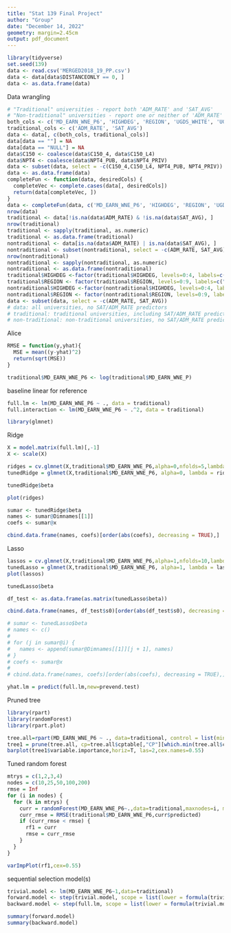 ```yaml
---
title: "Stat 139 Final Project"
author: "Group"
date: "December 14, 2022"
geometry: margin=2.45cm
output: pdf_document
---
```



```r
library(tidyverse)
set.seed(139)
data <- read.csv('MERGED2018_19_PP.csv')
data <- data[data$DISTANCEONLY == 0, ]
data <- as.data.frame(data)
```

Data wrangling
```r
# "Traditional" universities - report both 'ADM_RATE' and 'SAT_AVG' 
# "Non-traditional" universities - report one or neither of 'ADM_RATE' and 'SAT_AVG' 
both_cols <- c('MD_EARN_WNE_P6', 'HIGHDEG', 'REGION', 'UGDS_WHITE', 'UGDS_BLACK', 'UGDS_HISP', 'UGDS_ASIAN', 'UGDS_AIAN', 'UGDS_NHPI', 'C150_4', 'C150_L4', 'UGDS', 'UGDS_MEN', 'NPT4_PUB', 'NPT4_PRIV', 'PCIP04', 'PCIP05', 'PCIP09', 'PCIP11', 'PCIP12', 'PCIP14', 'PCIP23', 'PCIP26', 'PCIP27', 'PCIP38', 'PCIP42', 'PCIP45', 'PCIP50', 'PCIP51', 'PCIP52', 'PCIP54')
traditional_cols <- c('ADM_RATE', 'SAT_AVG')
data <- data[, c(both_cols, traditional_cols)]
data[data == ""] = NA
data[data == "NULL"] = NA
data$C150 <- coalesce(data$C150_4, data$C150_L4)
data$NPT4 <- coalesce(data$NPT4_PUB, data$NPT4_PRIV)
data <- subset(data, select = -c(C150_4,C150_L4, NPT4_PUB, NPT4_PRIV))
data <- as.data.frame(data)
completeFun <- function(data, desiredCols) {
  completeVec <- complete.cases(data[, desiredCols])
  return(data[completeVec, ])
}
data <- completeFun(data, c('MD_EARN_WNE_P6', 'HIGHDEG', 'REGION', 'UGDS_WHITE', 'UGDS_BLACK', 'UGDS_HISP', 'UGDS_ASIAN', 'UGDS_AIAN', 'UGDS_NHPI', 'C150', 'UGDS', 'UGDS_MEN', 'NPT4', 'PCIP04', 'PCIP05', 'PCIP09', 'PCIP11', 'PCIP12', 'PCIP14', 'PCIP23', 'PCIP26', 'PCIP27', 'PCIP38', 'PCIP42', 'PCIP45', 'PCIP50', 'PCIP51', 'PCIP52', 'PCIP54'))
nrow(data)
traditional <- data[!is.na(data$ADM_RATE) & !is.na(data$SAT_AVG), ]
nrow(traditional)
traditional <- sapply(traditional, as.numeric)
traditional <- as.data.frame(traditional)
nontraditional <- data[is.na(data$ADM_RATE) | is.na(data$SAT_AVG), ]
nontraditional <- subset(nontraditional, select = -c(ADM_RATE, SAT_AVG))
nrow(nontraditional)
nontraditional <- sapply(nontraditional, as.numeric)
nontraditional <- as.data.frame(nontraditional)
traditional$HIGHDEG <-factor(traditional$HIGHDEG, levels=0:4, labels=c("Non-degree granting", "Certificate degree", "Associate degree", "Bachelor's degree", "Graduate degree"))
traditional$REGION <- factor(traditional$REGION, levels=0:9, labels=c("U.S. Service Schools", "New England", "Mid East", "Great Lakes", "Plains", "Southeast", "Southwest", "Rocky Mountains", "Far West", "Outlying Areas"))
nontraditional$HIGHDEG <-factor(nontraditional$HIGHDEG, levels=0:4, labels=c("Non-degree granting", "Certificate degree", "Associate degree", "Bachelor's degree", "Graduate degree"))
nontraditional$REGION <- factor(nontraditional$REGION, levels=0:9, labels=c("U.S. Service Schools", "New England", "Mid East", "Great Lakes", "Plains", "Southeast", "Southwest", "Rocky Mountains", "Far West", "Outlying Areas"))
data <- subset(data, select = -c(ADM_RATE, SAT_AVG))
# data: all universities, no SAT/ADM_RATE predictors
# traditional: traditional universities, including SAT/ADM_RATE predictors
# non-traditional: non-traditional universities, no SAT/ADM_RATE predictors 
```

Alice

```r
RMSE = function(y,yhat){
  MSE = mean((y-yhat)^2)
  return(sqrt(MSE))
}
```

```r
traditional$MD_EARN_WNE_P6 <- log(traditional$MD_EARN_WNE_P)
```

baseline linear for reference
```r
full.lm <- lm(MD_EARN_WNE_P6 ~ ., data = traditional)
full.interaction <- lm(MD_EARN_WNE_P6 ~ .^2, data = traditional)
```
```r
library(glmnet)
```

Ridge
```r
X = model.matrix(full.lm)[,-1]
X <- scale(X)

ridges = cv.glmnet(X,traditional$MD_EARN_WNE_P6,alpha=0,nfolds=5,lambda=2^(seq(-20,20,0.1)))
tunedRidge = glmnet(X,traditional$MD_EARN_WNE_P6, alpha=0, lambda = ridges$lambda.min)

tunedRidge$beta

plot(ridges)

sumar <- tunedRidge$beta
names <- sumar@Dimnames[[1]]
coefs <- sumar@x

cbind.data.frame(names, coefs)[order(abs(coefs), decreasing = TRUE),]
```
Lasso
```r
lassos = cv.glmnet(X,traditional$MD_EARN_WNE_P6,alpha=1,nfolds=10,lambda=2^(seq(-20,20,0.1)))
tunedLasso = glmnet(X,traditional$MD_EARN_WNE_P6, alpha=1, lambda = lassos$lambda.min)
plot(lassos)

tunedLasso$beta

df_test <- as.data.frame(as.matrix(tunedLasso$beta))

cbind.data.frame(names, df_test$s0)[order(abs(df_test$s0), decreasing = TRUE),]

# sumar <- tunedLasso$beta
# names <- c()
# 
# for (j in sumar@i) {
#   names <- append(sumar@Dimnames[[1]][j + 1], names)
# }
# coefs <- sumar@x
# 
# cbind.data.frame(names, coefs)[order(abs(coefs), decreasing = TRUE),]
```
```r
yhat.lm = predict(full.lm,new=prevend.test)
```
Pruned tree
```r
library(rpart)
library(randomForest)
library(rpart.plot)

tree.all=rpart(MD_EARN_WNE_P6 ~ ., data=traditional, control = list(minsplit=1,cp=0,maxdepth=20))
tree1 = prune(tree.all, cp=tree.all$cptable[,"CP"][which.min(tree.all$cptable[,"xerror"])])
barplot(tree1$variable.importance,horiz=T, las=2,cex.names=0.55)
```
Tuned random forest
```r
mtrys = c(1,2,3,4)
nodes = c(10,25,50,100,200)
rmse = Inf
for (i in nodes) {
  for (k in mtrys) {
    curr = randomForest(MD_EARN_WNE_P6~.,data=traditional,maxnodes=i, mtry=k, ntree=200)
    curr_rmse = RMSE(traditional$MD_EARN_WNE_P6,curr$predicted)
    if (curr_rmse < rmse) {
      rf1 = curr
      rmse = curr_rmse
    }
  }
}

varImpPlot(rf1,cex=0.55)

```
sequential selection model(s)
```r
trivial.model <- lm(MD_EARN_WNE_P6~1,data=traditional)
forward.model <- step(trivial.model, scope = list(lower = formula(trivial.model), upper = formula(full.lm)), direction = "forward")
backward.model <- step(full.lm, scope = list(lower = formula(trivial.model), upper = formula(full.lm)), direction = "backward")
```

```r
summary(forward.model)
summary(backward.model)
```
